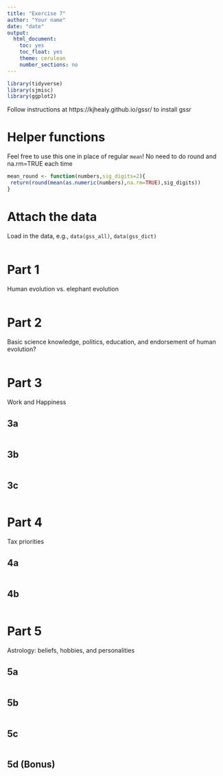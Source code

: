 ```yaml
---
title: "Exercise 7"
author: "Your name"
date: "date"
output: 
  html_document:
    toc: yes
    toc_float: yes
    theme: cerulean
    number_sections: no
---
```



```r
library(tidyverse)
library(sjmisc)
library(ggplot2)

```

Follow instructions at https://kjhealy.github.io/gssr/ to install gssr

# Helper functions

Feel free to use this one in place of regular `mean`! No need to do round and na.rm=TRUE each time
```r
mean_round <- function(numbers,sig_digits=2){
 return(round(mean(as.numeric(numbers),na.rm=TRUE),sig_digits))
}
```



# Attach the data

Load in the data, e.g., `data(gss_all)`, `data(gss_dict)`
```r


```



# Part 1

Human evolution vs. elephant evolution

```r


```


# Part 2

Basic science knowledge, politics, education, and endorsement of human evolution?

```r


```


# Part 3

Work and Happiness

## 3a


```r


```

## 3b

```r


```

## 3c

```r


```


# Part 4

Tax priorities


## 4a

```r


```

## 4b

```r


```


# Part 5

Astrology: beliefs, hobbies, and personalities


## 5a
```r


```


## 5b
```r


```


## 5c
```r


```


## 5d (Bonus)
```r


```
